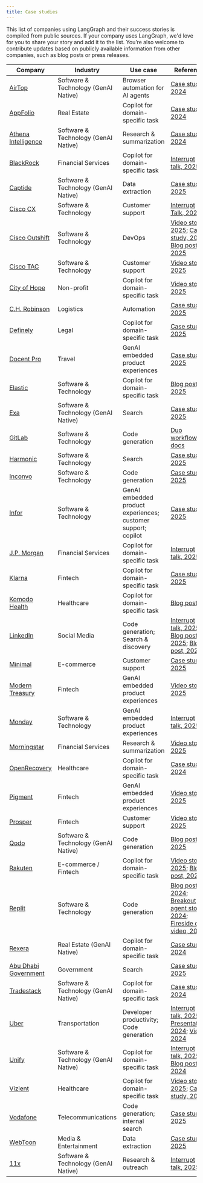 ```yaml
---
title: Case studies
---
```



<AlphaCallout />

This list of companies using LangGraph and their success stories is compiled from public sources. If your company uses LangGraph, we'd love for you to share your story and add it to the list. You’re also welcome to contribute updates based on publicly available information from other companies, such as blog posts or press releases.

| Company | Industry | Use case | Reference |
| --- | --- | --- | --- |
| [AirTop](https://www.airtop.ai/) | Software & Technology (GenAI Native) | Browser automation for AI agents | [Case study, 2024](https://blog.langchain.dev/customers-airtop/) |
| [AppFolio](https://www.appfolio.com/) | Real Estate | Copilot for domain-specific task | [Case study, 2024](https://blog.langchain.dev/customers-appfolio/) |
| [Athena Intelligence](https://www.athenaintel.com/) | Software & Technology (GenAI Native) | Research & summarization | [Case study, 2024](https://blog.langchain.dev/customers-athena-intelligence/) |
| [BlackRock](https://www.blackrock.com/) | Financial Services | Copilot for domain-specific task | [Interrupt talk, 2025](https://youtu.be/oyqeCHFM5U4?feature=shared) |
| [Captide](https://www.captide.co/) | Software & Technology (GenAI Native) | Data extraction | [Case study, 2025](https://blog.langchain.dev/how-captide-is-redefining-equity-research-with-agentic-workflows-built-on-langgraph-and-langsmith/) |
| [Cisco CX](https://www.cisco.com/site/us/en/services/modern-data-center/index.html?CCID=cc005911&DTID=eivtotr001480&OID=srwsas032775) | Software & Technology | Customer support | [Interrupt Talk, 2025](https://youtu.be/gPhyPRtIMn0?feature=shared) |
| [Cisco Outshift](https://outshift.cisco.com/) | Software & Technology | DevOps | [Video story, 2025](https://www.youtube.com/watch?v=htcb-vGR_x0); [Case study, 2025](https://blog.langchain.com/cisco-outshift/); [Blog post, 2025](https://outshift.cisco.com/blog/build-react-agent-application-for-devops-tasks-using-rest-apis) |
| [Cisco TAC](https://www.cisco.com/c/en/us/support/index.html) | Software & Technology | Customer support | [Video story, 2025](https://youtu.be/EAj0HBDGqaE?feature=shared) |
| [City of Hope](https://www.cityofhope.org/) | Non-profit | Copilot for domain-specific task | [Video story, 2025](https://youtu.be/9ABwtK2gIZU?feature=shared) |
| [C.H. Robinson](https://www.chrobinson.com/en-us/) | Logistics | Automation | [Case study, 2025](https://blog.langchain.dev/customers-chrobinson/) |
| [Definely](https://www.definely.com/) | Legal | Copilot for domain-specific task | [Case study, 2025](https://blog.langchain.com/customers-definely/) |
| [Docent Pro](https://docentpro.com/) | Travel | GenAI embedded product experiences | [Case study, 2025](https://blog.langchain.com/customers-docentpro/) |
| [Elastic](https://www.elastic.co/) | Software & Technology | Copilot for domain-specific task | [Blog post, 2025](https://www.elastic.co/blog/elastic-security-generative-ai-features) |
| [Exa](https://exa.ai/) | Software & Technology (GenAI Native) | Search | [Case study, 2025](https://blog.langchain.com/exa/) |
| [GitLab](https://about.gitlab.com/) | Software & Technology | Code generation | [Duo workflow docs](https://handbook.gitlab.com/handbook/engineering/architecture/design-documents/duo_workflow/) |
| [Harmonic](https://harmonic.ai/) | Software & Technology | Search | [Case study, 2025](https://blog.langchain.com/customers-harmonic/) |
| [Inconvo](https://inconvo.ai/?ref=blog.langchain.dev) | Software & Technology | Code generation | [Case study, 2025](https://blog.langchain.dev/customers-inconvo/) |
| [Infor](https://infor.com/) | Software & Technology | GenAI embedded product experiences; customer support; copilot | [Case study, 2025](https://blog.langchain.dev/customers-infor/) |
| [J.P. Morgan](https://www.jpmorganchase.com/) | Financial Services | Copilot for domain-specific task | [Interrupt talk, 2025](https://youtu.be/yMalr0jiOAc?feature=shared) |
| [Klarna](https://www.klarna.com/) | Fintech | Copilot for domain-specific task | [Case study, 2025](https://blog.langchain.dev/customers-klarna/) |
| [Komodo Health](https://www.komodohealth.com/) | Healthcare | Copilot for domain-specific task | [Blog post](https://www.komodohealth.com/perspectives/new-gen-ai-assistant-empowers-the-enterprise/) |
| [LinkedIn](https://www.linkedin.com/) | Social Media | Code generation; Search & discovery | [Interrupt talk, 2025](https://youtu.be/NmblVxyBhi8?feature=shared); [Blog post, 2025](https://www.linkedin.com/blog/engineering/ai/practical-text-to-sql-for-data-analytics); [Blog post, 2024](https://www.linkedin.com/blog/engineering/generative-ai/behind-the-platform-the-journey-to-create-the-linkedin-genai-application-tech-stack) |
| [Minimal](https://gominimal.ai/) | E-commerce | Customer support | [Case study, 2025](https://blog.langchain.dev/how-minimal-built-a-multi-agent-customer-support-system-with-langgraph-langsmith/) |
| [Modern Treasury](https://www.moderntreasury.com/) | Fintech | GenAI embedded product experiences | [Video story, 2025](https://youtu.be/AwAiffXqaCU?feature=shared) |
| [Monday](https://monday.com/) | Software & Technology | GenAI embedded product experiences | [Interrupt talk, 2025](https://blog.langchain.dev/how-minimal-built-a-multi-agent-customer-support-system-with-langgraph-langsmith/) |
| [Morningstar](https://www.morningstar.com/) | Financial Services | Research & summarization | [Video story, 2025](https://youtu.be/6LidoFXCJPs?feature=shared) |
| [OpenRecovery](https://www.openrecovery.com/) | Healthcare | Copilot for domain-specific task | [Case study, 2024](https://blog.langchain.dev/customers-openrecovery/) |
| [Pigment](https://www.pigment.com/) | Fintech | GenAI embedded product experiences | [Video story, 2025](https://youtu.be/5JVSO2KYOmE?feature=shared) |
| [Prosper](https://www.prosper.com/) | Fintech | Customer support | [Video story, 2025](https://youtu.be/9RFNOYtkwsc?feature=shared) |
| [Qodo](https://www.qodo.ai/) | Software & Technology (GenAI Native) | Code generation | [Blog post, 2025](https://www.qodo.ai/blog/why-we-chose-langgraph-to-build-our-coding-agent/) |
| [Rakuten](https://www.rakuten.com/) | E-commerce / Fintech | Copilot for domain-specific task | [Video story, 2025](https://youtu.be/gD1LIjCkuA8?feature=shared); [Blog post, 2025](https://rakuten.today/blog/from-ai-hype-to-real-world-tools-rakuten-teams-up-with-langchain.html) |
| [Replit](https://replit.com/) | Software & Technology | Code generation | [Blog post, 2024](https://blog.langchain.dev/customers-replit/); [Breakout agent story, 2024](https://www.langchain.com/breakoutagents/replit); [Fireside chat video, 2024](https://www.youtube.com/watch?v=ViykMqljjxU) |
| [Rexera](https://www.rexera.com/) | Real Estate (GenAI Native) | Copilot for domain-specific task | [Case study, 2024](https://blog.langchain.dev/customers-rexera/) |
| [Abu Dhabi Government](https://www.tamm.abudhabi/) | Government | Search | [Case study, 2025](https://blog.langchain.com/customers-abu-dhabi-government/) |
| [Tradestack](https://www.tradestack.uk/) | Software & Technology (GenAI Native) | Copilot for domain-specific task | [Case study, 2024](https://blog.langchain.dev/customers-tradestack/) |
| [Uber](https://www.uber.com/) | Transportation | Developer productivity; Code generation | [Interrupt talk, 2025](https://youtu.be/Bugs0dVcNI8?feature=shared); [Presentation, 2024](https://dpe.org/sessions/ty-smith-adam-huda/this-year-in-ubers-ai-driven-developer-productivity-revolution/); [Video, 2024](https://www.youtube.com/watch?v=8rkA5vWUE4Y) |
| [Unify](https://www.unifygtm.com/) | Software & Technology (GenAI Native) | Copilot for domain-specific task | [Interrupt talk, 2025](https://youtu.be/pKk-LfhujwI?feature=shared); [Blog post, 2024](https://blog.langchain.dev/unify-launches-agents-for-account-qualification-using-langgraph-and-langsmith/) |
| [Vizient](https://www.vizientinc.com/) | Healthcare | Copilot for domain-specific task | [Video story, 2025](https://www.youtube.com/watch?v=vrjJ6NuyTWA); [Case study, 2025](https://blog.langchain.dev/p/3d2cd58c-13a5-4df9-bd84-7d54ed0ed82c/) |
| [Vodafone](https://www.vodafone.com/) | Telecommunications | Code generation; internal search | [Case study, 2025](https://blog.langchain.dev/customers-vodafone/) |
| [WebToon](https://www.webtoons.com/en/) | Media & Entertainment | Data extraction | [Case study, 2025](https://blog.langchain.com/customers-webtoon/) |
| [11x](https://www.11x.ai/) | Software & Technology (GenAI Native) | Research & outreach | [Interrupt talk, 2025](https://youtu.be/fegwPmaAPQk?feature=shared) |
